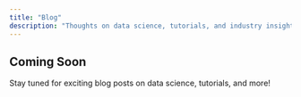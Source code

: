 ---
title: "Blog"
description: "Thoughts on data science, tutorials, and industry insights."
---

## Coming Soon

Stay tuned for exciting blog posts on data science, tutorials, and more!
